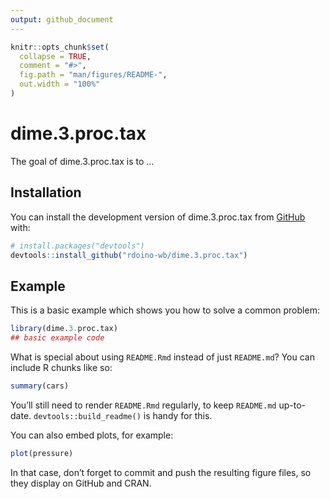```yaml
---
output: github_document
---
```


<!-- README.md is generated from README.Rmd. Please edit that file -->

```r
knitr::opts_chunk$set(
  collapse = TRUE,
  comment = "#>",
  fig.path = "man/figures/README-",
  out.width = "100%"
)
```

# dime.3.proc.tax

<!-- badges: start -->
<!-- badges: end -->

The goal of dime.3.proc.tax is to ...

## Installation

You can install the development version of dime.3.proc.tax from [GitHub](https://github.com/) with:

``` r
# install.packages("devtools")
devtools::install_github("rdoino-wb/dime.3.proc.tax")
```

## Example

This is a basic example which shows you how to solve a common problem:

```r
library(dime.3.proc.tax)
## basic example code
```

What is special about using `README.Rmd` instead of just `README.md`? You can include R chunks like so:

```r
summary(cars)
```

You'll still need to render `README.Rmd` regularly, to keep `README.md` up-to-date. `devtools::build_readme()` is handy for this.

You can also embed plots, for example:

```r
plot(pressure)
```

In that case, don't forget to commit and push the resulting figure files, so they display on GitHub and CRAN.
